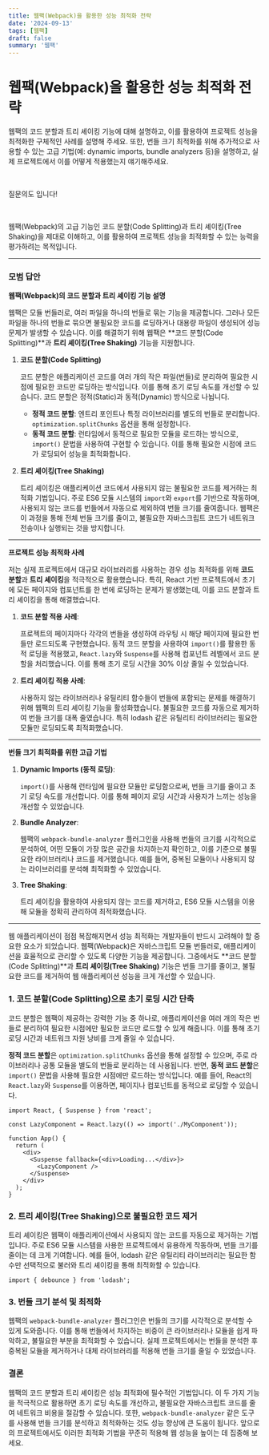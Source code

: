 ```yaml
---
title: 웹팩(Webpack)을 활용한 성능 최적화 전략
date: '2024-09-13'
tags: [웹팩]
draft: false
summary: '웹팩'
---
```


# 웹팩(Webpack)을 활용한 성능 최적화 전략

웹팩의 코드 분할과 트리 셰이킹 기능에 대해 설명하고, 이를 활용하여 프로젝트 성능을 최적화한 구체적인 사례를 설명해 주세요. 또한, 번들 크기 최적화를 위해 추가적으로 사용할 수 있는 고급 기법(예: dynamic imports, bundle analyzers 등)을 설명하고, 실제 프로젝트에서 이를 어떻게 적용했는지 얘기해주세요.

​

질문의도 입니다!

​

웹팩(Webpack)의 고급 기능인 코드 분할(Code Splitting)과 트리 셰이킹(Tree Shaking)을 제대로 이해하고, 이를 활용하여 프로젝트 성능을 최적화할 수 있는 능력을 평가하려는 목적입니다.

---

### 모범 답안

**웹팩(Webpack)의 코드 분할과 트리 셰이킹 기능 설명**

웹팩은 모듈 번들러로, 여러 파일을 하나의 번들로 묶는 기능을 제공합니다. 그러나 모든 파일을 하나의 번들로 묶으면 불필요한 코드를 로딩하거나 대용량 파일이 생성되어 성능 문제가 발생할 수 있습니다. 이를 해결하기 위해 웹팩은 **코드 분할(Code Splitting)**과 **트리 셰이킹(Tree Shaking)** 기능을 지원합니다.

1. **코드 분할(Code Splitting)**

   코드 분할은 애플리케이션 코드를 여러 개의 작은 파일(번들)로 분리하여 필요한 시점에 필요한 코드만 로딩하는 방식입니다. 이를 통해 초기 로딩 속도를 개선할 수 있습니다. 코드 분할은 정적(Static)과 동적(Dynamic) 방식으로 나뉩니다.

   - **정적 코드 분할**: 엔트리 포인트나 특정 라이브러리를 별도의 번들로 분리합니다. `optimization.splitChunks` 옵션을 통해 설정합니다.
   - **동적 코드 분할**: 런타임에서 동적으로 필요한 모듈을 로드하는 방식으로, `import()` 문법을 사용하여 구현할 수 있습니다. 이를 통해 필요한 시점에 코드가 로딩되어 성능을 최적화합니다.

2. **트리 셰이킹(Tree Shaking)**

   트리 셰이킹은 애플리케이션 코드에서 사용되지 않는 불필요한 코드를 제거하는 최적화 기법입니다. 주로 ES6 모듈 시스템의 `import`와 `export`를 기반으로 작동하며, 사용되지 않는 코드를 번들에서 자동으로 제외하여 번들 크기를 줄여줍니다. 웹팩은 이 과정을 통해 전체 번들 크기를 줄이고, 불필요한 자바스크립트 코드가 네트워크 전송이나 실행되는 것을 방지합니다.

---

**프로젝트 성능 최적화 사례**

저는 실제 프로젝트에서 대규모 라이브러리를 사용하는 경우 성능 최적화를 위해 **코드 분할**과 **트리 셰이킹**을 적극적으로 활용했습니다. 특히, React 기반 프로젝트에서 초기에 모든 페이지와 컴포넌트를 한 번에 로딩하는 문제가 발생했는데, 이를 코드 분할과 트리 셰이킹을 통해 해결했습니다.

1. **코드 분할 적용 사례**:

   프로젝트의 페이지마다 각각의 번들을 생성하여 라우팅 시 해당 페이지에 필요한 번들만 로드되도록 구현했습니다. 동적 코드 분할을 사용하여 `import()`를 활용한 동적 로딩을 적용했고, `React.lazy`와 `Suspense`를 사용해 컴포넌트 레벨에서 코드 분할을 처리했습니다. 이를 통해 초기 로딩 시간을 30% 이상 줄일 수 있었습니다.

2. **트리 셰이킹 적용 사례**:

   사용하지 않는 라이브러리나 유틸리티 함수들이 번들에 포함되는 문제를 해결하기 위해 웹팩의 트리 셰이킹 기능을 활성화했습니다. 불필요한 코드를 자동으로 제거하여 번들 크기를 대폭 줄였습니다. 특히 lodash 같은 유틸리티 라이브러리는 필요한 모듈만 로딩되도록 최적화했습니다.

---

**번들 크기 최적화를 위한 고급 기법**

1. **Dynamic Imports (동적 로딩)**:

   `import()`를 사용해 런타임에 필요한 모듈만 로딩함으로써, 번들 크기를 줄이고 초기 로딩 속도를 개선합니다. 이를 통해 페이지 로딩 시간과 사용자가 느끼는 성능을 개선할 수 있었습니다.

2. **Bundle Analyzer**:

   웹팩의 `webpack-bundle-analyzer` 플러그인을 사용해 번들의 크기를 시각적으로 분석하여, 어떤 모듈이 가장 많은 공간을 차지하는지 확인하고, 이를 기준으로 불필요한 라이브러리나 코드를 제거했습니다. 예를 들어, 중복된 모듈이나 사용되지 않는 라이브러리를 분석해 최적화할 수 있었습니다.

3. **Tree Shaking**:

   트리 셰이킹을 활용하여 사용되지 않는 코드를 제거하고, ES6 모듈 시스템을 이용해 모듈을 정확히 관리하여 최적화했습니다.

---

웹 애플리케이션이 점점 복잡해지면서 성능 최적화는 개발자들이 반드시 고려해야 할 중요한 요소가 되었습니다. 웹팩(Webpack)은 자바스크립트 모듈 번들러로, 애플리케이션을 효율적으로 관리할 수 있도록 다양한 기능을 제공합니다. 그중에서도 **코드 분할(Code Splitting)**과 **트리 셰이킹(Tree Shaking)** 기능은 번들 크기를 줄이고, 불필요한 코드를 제거하여 웹 애플리케이션 성능을 크게 개선할 수 있습니다.

### 1. 코드 분할(Code Splitting)으로 초기 로딩 시간 단축

코드 분할은 웹팩이 제공하는 강력한 기능 중 하나로, 애플리케이션을 여러 개의 작은 번들로 분리하여 필요한 시점에만 필요한 코드만 로드할 수 있게 해줍니다. 이를 통해 초기 로딩 시간과 네트워크 자원 낭비를 크게 줄일 수 있습니다.

**정적 코드 분할**은 `optimization.splitChunks` 옵션을 통해 설정할 수 있으며, 주로 라이브러리나 공통 모듈을 별도의 번들로 분리하는 데 사용됩니다. 반면, **동적 코드 분할**은 `import()` 문법을 사용해 필요한 시점에만 로드하는 방식입니다. 예를 들어, React의 `React.lazy`와 `Suspense`를 이용하면, 페이지나 컴포넌트를 동적으로 로딩할 수 있습니다.

```
import React, { Suspense } from 'react';

const LazyComponent = React.lazy(() => import('./MyComponent'));

function App() {
  return (
    <div>
      <Suspense fallback={<div>Loading...</div>}>
        <LazyComponent />
      </Suspense>
    </div>
  );
}

```

### 2. 트리 셰이킹(Tree Shaking)으로 불필요한 코드 제거

트리 셰이킹은 웹팩이 애플리케이션에서 사용되지 않는 코드를 자동으로 제거하는 기법입니다. 주로 ES6 모듈 시스템을 사용한 프로젝트에서 유용하게 작동하며, 번들 크기를 줄이는 데 크게 기여합니다. 예를 들어, lodash 같은 유틸리티 라이브러리는 필요한 함수만 선택적으로 불러와 트리 셰이킹을 통해 최적화할 수 있습니다.

```
import { debounce } from 'lodash';

```

### 3. 번들 크기 분석 및 최적화

웹팩의 `webpack-bundle-analyzer` 플러그인은 번들의 크기를 시각적으로 분석할 수 있게 도와줍니다. 이를 통해 번들에서 차지하는 비중이 큰 라이브러리나 모듈을 쉽게 파악하고, 불필요한 부분을 최적화할 수 있습니다. 실제 프로젝트에서는 번들을 분석한 후 중복된 모듈을 제거하거나 대체 라이브러리를 적용해 번들 크기를 줄일 수 있었습니다.

### 결론

웹팩의 코드 분할과 트리 셰이킹은 성능 최적화에 필수적인 기법입니다. 이 두 가지 기능을 적극적으로 활용하면 초기 로딩 속도를 개선하고, 불필요한 자바스크립트 코드를 줄여 네트워크 비용을 절감할 수 있습니다. 또한, `webpack-bundle-analyzer` 같은 도구를 사용해 번들 크기를 분석하고 최적화하는 것도 성능 향상에 큰 도움이 됩니다. 앞으로의 프로젝트에서도 이러한 최적화 기법을 꾸준히 적용해 웹 성능을 높이는 데 집중해 보세요.
